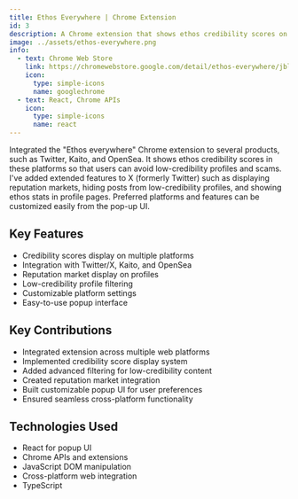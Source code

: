 ```yaml
---
title: Ethos Everywhere | Chrome Extension
id: 3
description: A Chrome extension that shows ethos credibility scores on Twitter, Kaito, and OpenSea to help users avoid low-credibility profiles and scams
image: ../assets/ethos-everywhere.png
info:
  - text: Chrome Web Store
    link: https://chromewebstore.google.com/detail/ethos-everywhere/jblacjfeljfigeglloiclnoehlhnmgne
    icon:
      type: simple-icons
      name: googlechrome
  - text: React, Chrome APIs
    icon:
      type: simple-icons
      name: react
---
```


Integrated the "Ethos everywhere" Chrome extension to several products, such as Twitter, Kaito, and OpenSea. It shows ethos credibility scores in these platforms so that users can avoid low-credibility profiles and scams. I've added extended features to X (formerly Twitter) such as displaying reputation markets, hiding posts from low-credibility profiles, and showing ethos stats in profile pages. Preferred platforms and features can be customized easily from the pop-up UI.

## Key Features

- Credibility scores display on multiple platforms
- Integration with Twitter/X, Kaito, and OpenSea
- Reputation market display on profiles
- Low-credibility profile filtering
- Customizable platform settings
- Easy-to-use popup interface

## Key Contributions

- Integrated extension across multiple web platforms
- Implemented credibility score display system
- Added advanced filtering for low-credibility content
- Created reputation market integration
- Built customizable popup UI for user preferences
- Ensured seamless cross-platform functionality

## Technologies Used

- React for popup UI
- Chrome APIs and extensions
- JavaScript DOM manipulation
- Cross-platform web integration
- TypeScript
